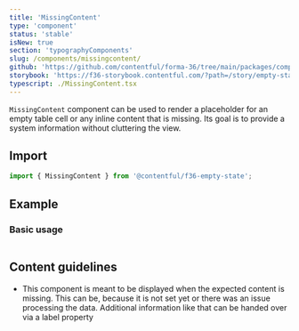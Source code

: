 ```yaml
---
title: 'MissingContent'
type: 'component'
status: 'stable'
isNew: true
section: 'typographyComponents'
slug: /components/missingcontent/
github: 'https://github.com/contentful/forma-36/tree/main/packages/components/empty-state/MissingContent'
storybook: 'https://f36-storybook.contentful.com/?path=/story/empty-state-missingcontent--basic'
typescript: ./MissingContent.tsx
---
```


`MissingContent` component can be used to render a placeholder for an empty table cell or any inline content that is missing. Its goal is to provide a system information without cluttering the view.

## Import

```jsx static=true
import { MissingContent } from '@contentful/f36-empty-state';
```

## Example

### Basic usage

```jsx file=examples/MissingContentExample.tsx

```

<PropsTable of="MissingContent" />

## Content guidelines

- This component is meant to be displayed when the expected content is missing. This can be, because it is not set yet or there was an issue processing the data. Additional information like that can be handed over via a label property
